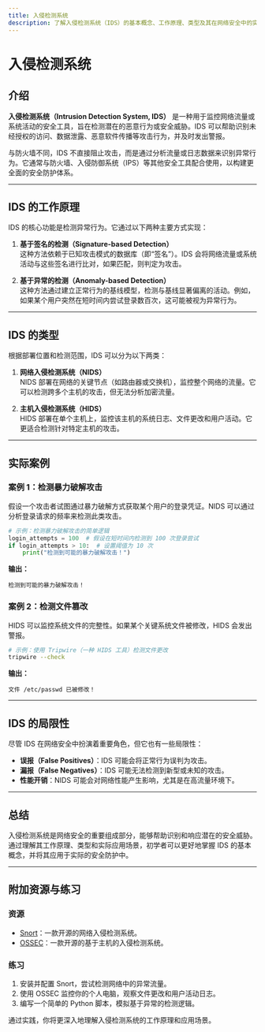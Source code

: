 ```yaml
---
title: 入侵检测系统
description: 了解入侵检测系统（IDS）的基本概念、工作原理、类型及其在网络安全中的实际应用。
---
```


# 入侵检测系统

## 介绍

**入侵检测系统（Intrusion Detection System, IDS）** 是一种用于监控网络流量或系统活动的安全工具，旨在检测潜在的恶意行为或安全威胁。IDS 可以帮助识别未经授权的访问、数据泄露、恶意软件传播等攻击行为，并及时发出警报。

与防火墙不同，IDS 不直接阻止攻击，而是通过分析流量或日志数据来识别异常行为。它通常与防火墙、入侵防御系统（IPS）等其他安全工具配合使用，以构建更全面的安全防护体系。

---

## IDS 的工作原理

IDS 的核心功能是检测异常行为。它通过以下两种主要方式实现：

1. **基于签名的检测（Signature-based Detection）**  
   这种方法依赖于已知攻击模式的数据库（即“签名”）。IDS 会将网络流量或系统活动与这些签名进行比对，如果匹配，则判定为攻击。

2. **基于异常的检测（Anomaly-based Detection）**  
   这种方法通过建立正常行为的基线模型，检测与基线显著偏离的活动。例如，如果某个用户突然在短时间内尝试登录数百次，这可能被视为异常行为。

---

## IDS 的类型

根据部署位置和检测范围，IDS 可以分为以下两类：

1. **网络入侵检测系统（NIDS）**  
   NIDS 部署在网络的关键节点（如路由器或交换机），监控整个网络的流量。它可以检测跨多个主机的攻击，但无法分析加密流量。

2. **主机入侵检测系统（HIDS）**  
   HIDS 部署在单个主机上，监控该主机的系统日志、文件更改和用户活动。它更适合检测针对特定主机的攻击。

---

## 实际案例

### 案例 1：检测暴力破解攻击

假设一个攻击者试图通过暴力破解方式获取某个用户的登录凭证。NIDS 可以通过分析登录请求的频率来检测此类攻击。

```python
# 示例：检测暴力破解攻击的简单逻辑
login_attempts = 100  # 假设在短时间内检测到 100 次登录尝试
if login_attempts > 10:  # 设置阈值为 10 次
    print("检测到可能的暴力破解攻击！")
```

**输出：**  
```
检测到可能的暴力破解攻击！
```

### 案例 2：检测文件篡改

HIDS 可以监控系统文件的完整性。如果某个关键系统文件被修改，HIDS 会发出警报。

```bash
# 示例：使用 Tripwire（一种 HIDS 工具）检测文件更改
tripwire --check
```

**输出：**  
```
文件 /etc/passwd 已被修改！
```

---

## IDS 的局限性

尽管 IDS 在网络安全中扮演着重要角色，但它也有一些局限性：

- **误报（False Positives）**：IDS 可能会将正常行为误判为攻击。
- **漏报（False Negatives）**：IDS 可能无法检测到新型或未知的攻击。
- **性能开销**：NIDS 可能会对网络性能产生影响，尤其是在高流量环境下。

---

## 总结

入侵检测系统是网络安全的重要组成部分，能够帮助识别和响应潜在的安全威胁。通过理解其工作原理、类型和实际应用场景，初学者可以更好地掌握 IDS 的基本概念，并将其应用于实际的安全防护中。

---

## 附加资源与练习

### 资源
- [Snort](https://www.snort.org/)：一款开源的网络入侵检测系统。
- [OSSEC](https://www.ossec.net/)：一款开源的基于主机的入侵检测系统。

### 练习
1. 安装并配置 Snort，尝试检测网络中的异常流量。
2. 使用 OSSEC 监控你的个人电脑，观察文件更改和用户活动日志。
3. 编写一个简单的 Python 脚本，模拟基于异常的检测逻辑。

通过实践，你将更深入地理解入侵检测系统的工作原理和应用场景。